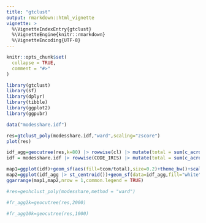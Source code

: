 ```yaml
---
title: "gtclust"
output: rmarkdown::html_vignette
vignette: >
  %\VignetteIndexEntry{gtclust}
  %\VignetteEngine{knitr::rmarkdown}
  %\VignetteEncoding{UTF-8}
---
```


```r
knitr::opts_chunk$set(
  collapse = TRUE,
  comment = "#>"
)
```

```r
library(gtclust)
library(sf)
library(dplyr)
library(tibble)
library(ggplot2)
library(ggpubr)
```


```r
data("modesshare.idf")
```

```r
res=gtclust_poly(modesshare.idf,"ward",scaling="zscore")
plot(res)
```


```r
idf_agg=geocutree(res,k=80) |> rowwise(cl) |> mutate(total = sum(c_across(nodep:tcom)))
idf = modesshare.idf |> rowwise(CODE_IRIS) |> mutate(total = sum(c_across(nodep:tcom)))
```


```r
map1=ggplot(idf)+geom_sf(aes(fill=tcom/total),size=0.2)+theme_bw()+scale_fill_distiller("Gauche :",palette = "Reds",direction = 1,limits=c(0,0.75))
map2=ggplot(idf_agg |> st_centroid())+geom_sf(data=idf_agg,fill="white",color="black")+geom_sf(aes(color=tcom/total,size=total))+theme_bw()+scale_color_distiller("Gauche :",palette = "Reds",direction = 1,limits=c(0,0.75))+scale_size_area(max_size = 9)
ggarrange(map1,map2,nrow = 1,common.legend = TRUE)
```




```r
#res=geohclust_poly(modesshare,method = "ward")

#fr_agg2k=geocutree(res,2000)

#fr_agg10k=geocutree(res,1000)
```
